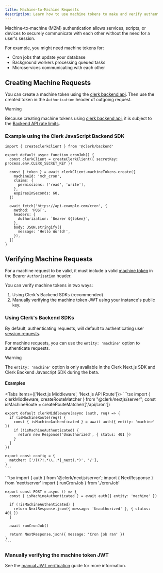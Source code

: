 ```yaml
---
title: Machine-to-Machine Requests
description: Learn how to use machine tokens to make and verify authenticated requests.
---
```


Machine-to-machine (M2M) authentication allows services, scripts, or devices to securely communicate with each other without the need for a user's session.

For example, you might need machine tokens for:

- Cron jobs that update your database
- Background workers processing queued tasks
- Microservices communicating with each other

## Creating Machine Requests

You can create a machine token using the [clerk backend api](https://clerk.com/docs/reference/backend-api/tag/machine-tokens). Then use the created token in the `Authorization` header of outgoing request.

> [!WARNING]
> Because creating machine tokens using [clerk backend api](https://clerk.com/docs/reference/backend-api/tag/machine-tokens), it is subject to the [Backend API rate limits](/docs/backend-requests/rate-limits).

### Example using the Clerk JavaScript Backend SDK

```tsx
import { createClerkClient } from '@clerk/backend'

export default async function cronJob() {
  const clerkClient = createClerkClient({ secretKey: process.env.CLERK_SECRET_KEY })

  const { token } = await clerkClient.machineTokens.create({
    machineId: 'mch_cron',
    claims: {
      permissions: ['read', 'write'],
    },
    expiresInSeconds: 60,
  })

  await fetch('https://api.example.com/cron', {
    method: 'POST',
    headers: {
      Authorization: `Bearer ${token}`,
    },
    body: JSON.stringify({
      message: 'Hello World!',
    }),
  })
}
```

## Verifying Machine Requests

For a machine request to be valid, it must include a valid [machine token](/docs/machine-requests/machine-tokens) in the Bearer `Authorization` header.

You can verify machine tokens in two ways:

1. Using Clerk's Backend SDKs (recommended)
1. Manually verifying the machine token JWT using your instance's public key.

### Using Clerk's Backend SDKs

By default, authenticating requests, will default to authenticating user [session requests](/docs/backend-requests/session-requests/overview).

For machine requests, you can use the `entity: 'machine'` option to authenticate requests.

> [!WARNING]
> The `entity: 'machine'` option is only available in the Clerk Next.js SDK and Clerk Backend Javascript SDK during the beta.

#### Examples

<Tabs items={['Next.js Middleware', 'Next.js API Route']}>
  <Tab>
    ```tsx import { clerkMiddleware, createRouteMatcher } from "@clerk/nextjs/server";
    const isMachineRoute = createRouteMatcher(['/api/cron'])

    export default clerkMiddleware(async (auth, req) => {
      if (isMachineRoute(req)) {
        const { isMachineAuthenticated } = await auth({ entity: 'machine' })
        if (!isMachineAuthenticated) {
          return new Response('Unauthorized', { status: 401 })
        }
      }
    })

    export const config = {
      matcher: ['/((?!.*\\..*|_next).*)', '/'],
    }
    ```
  </Tab>

  <Tab>
    ```tsx import { auth } from '@clerk/nextjs/server';
    import { NextResponse } from 'next/server'
    import { runCronJob } from './cronJob'

    export const POST = async () => {
      const { isMachineAuthenticated } = await auth({ entity: 'machine' })

      if (!isMachineAuthenticated) {
        return NextResponse.json({ message: 'Unauthorized' }, { status: 401 })
      }

      await runCronJob()

      return NextResponse.json({ message: 'Cron job ran' })
    }
    ```
  </Tab>
</Tabs>

### Manually verifying the machine token JWT

See the [manual JWT verification](/docs/machine-requests/manual-jwt) guide for more information.
